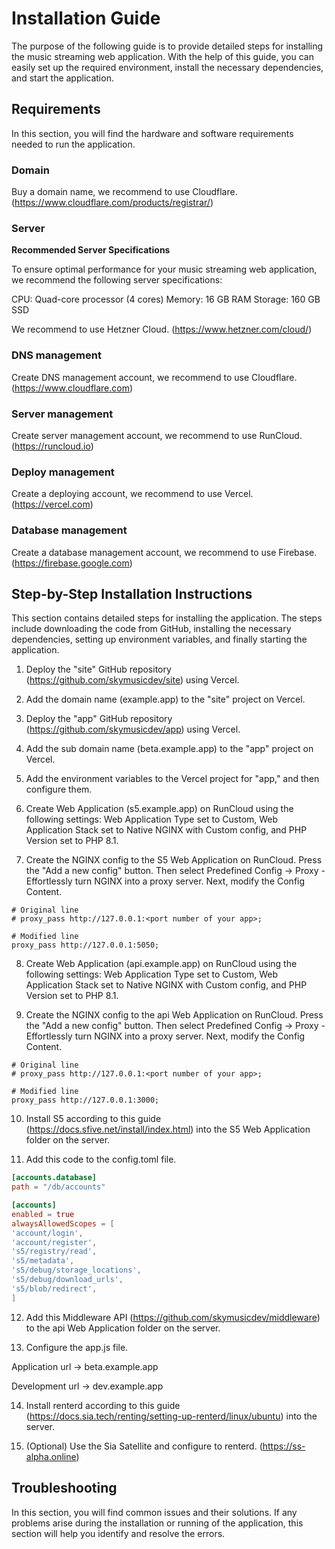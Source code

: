 # Installation Guide

The purpose of the following guide is to provide detailed steps for installing the music streaming web application. With the help of this guide, you can easily set up the required environment, install the necessary dependencies, and start the application.

## Requirements

In this section, you will find the hardware and software requirements needed to run the application.

### Domain

Buy a domain name, we recommend to use Cloudflare. (https://www.cloudflare.com/products/registrar/)

### Server

**Recommended Server Specifications**

To ensure optimal performance for your music streaming web application, we recommend the following server specifications:

CPU: Quad-core processor (4 cores)
Memory: 16 GB RAM
Storage: 160 GB SSD

We recommend to use Hetzner Cloud. (https://www.hetzner.com/cloud/)

### DNS management

Create DNS management account, we recommend to use Cloudflare. (https://www.cloudflare.com)

### Server management

Create server management account, we recommend to use RunCloud. (https://runcloud.io)

### Deploy management

Create a deploying account, we recommend to use Vercel. (https://vercel.com)

### Database management

Create a database management account, we recommend to use Firebase. (https://firebase.google.com)

## Step-by-Step Installation Instructions

This section contains detailed steps for installing the application. The steps include downloading the code from GitHub, installing the necessary dependencies, setting up environment variables, and finally starting the application.

1. Deploy the "site" GitHub repository (https://github.com/skymusicdev/site) using Vercel.

2. Add the domain name (example.app) to the "site" project on Vercel.

3. Deploy the "app" GitHub repository (https://github.com/skymusicdev/app) using Vercel.

4. Add the sub domain name (beta.example.app) to the "app" project on Vercel.

5. Add the environment variables to the Vercel project for "app," and then configure them.

6. Create Web Application (s5.example.app) on RunCloud using the following settings: Web Application Type set to Custom, Web Application Stack set to Native NGINX with Custom config, and PHP Version set to PHP 8.1.

7. Create the NGINX config to the S5 Web Application on RunCloud. Press the "Add a new config" button. Then select Predefined Config -> Proxy - Effortlessly turn NGINX into a proxy server. Next, modify the Config Content.

```nginx
# Original line
# proxy_pass http://127.0.0.1:<port number of your app>;

# Modified line
proxy_pass http://127.0.0.1:5050;
```

8. Create Web Application (api.example.app) on RunCloud using the following settings: Web Application Type set to Custom, Web Application Stack set to Native NGINX with Custom config, and PHP Version set to PHP 8.1.

9. Create the NGINX config to the api Web Application on RunCloud. Press the "Add a new config" button. Then select Predefined Config -> Proxy - Effortlessly turn NGINX into a proxy server. Next, modify the Config Content.

```nginx
# Original line
# proxy_pass http://127.0.0.1:<port number of your app>;

# Modified line
proxy_pass http://127.0.0.1:3000;
```

10. Install S5 according to this guide (https://docs.sfive.net/install/index.html) into the S5 Web Application folder on the server.

11. Add this code to the config.toml file.

```toml filename="config.toml"
[accounts.database]
path = "/db/accounts"

[accounts]
enabled = true
alwaysAllowedScopes = [
'account/login',
'account/register',
's5/registry/read',
's5/metadata',
's5/debug/storage_locations',
's5/debug/download_urls',
's5/blob/redirect',
]
```

12. Add this Middleware API (https://github.com/skymusicdev/middleware) to the api Web Application folder on the server.

13. Configure the app.js file.

Application url -> beta.example.app

Development url -> dev.example.app

14. Install renterd according to this guide (https://docs.sia.tech/renting/setting-up-renterd/linux/ubuntu) into the server.

15. (Optional) Use the Sia Satellite and configure to renterd. (https://ss-alpha.online)

## Troubleshooting

In this section, you will find common issues and their solutions. If any problems arise during the installation or running of the application, this section will help you identify and resolve the errors.
